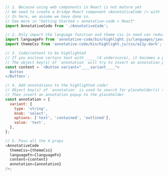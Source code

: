 ```js filename="/components/CodeDemo.jsx" copy
// 1. Because using web components in React is not mature yet
// We need to create a bridge React component <AnnotativeCode /> with `@lit/react`
// In here, we assume we have done so.
// See more in "Getting Started > annotative-code > React"
import AnnotativeCode from './AnnotativeCode';

// 2. Only import the language function and theme css in need can reduce the bundle size
import languageFn from 'annotative-code/bin/highlight.js/languages/javascript';
import themeCss from 'annotative-code/bin/highlight.js/css/a11y-dark';

// 3. Code/content to be highlighted
// If you enclose certain text with ____ (4 underscore), it becomes a placeholder.
// The object key(s) of `annotation` will try to insert an annotation popup to it
const content = `<Button variant="____variant____">
  Button
</Button>`;

// 4. Add annotations to the highlighted code!
// Object key(s) of `annotation` is used to search for placeholder(s) that is enclosed with ____ (4 underscore)
// Then insert an annotation popup to the placeholder
const annotation = {
  variant: {
    type: 'string',
    knob: 'select',
    options: ['text', 'contained', 'outlined'],
    value: 'text',
  },
};

// 5. Pass all the 4 props
<AnnotativeCode
  themeCss={themeCss}
  languageFn={languageFn}
  content={content}
  annotation={annotation}
/>;
```
